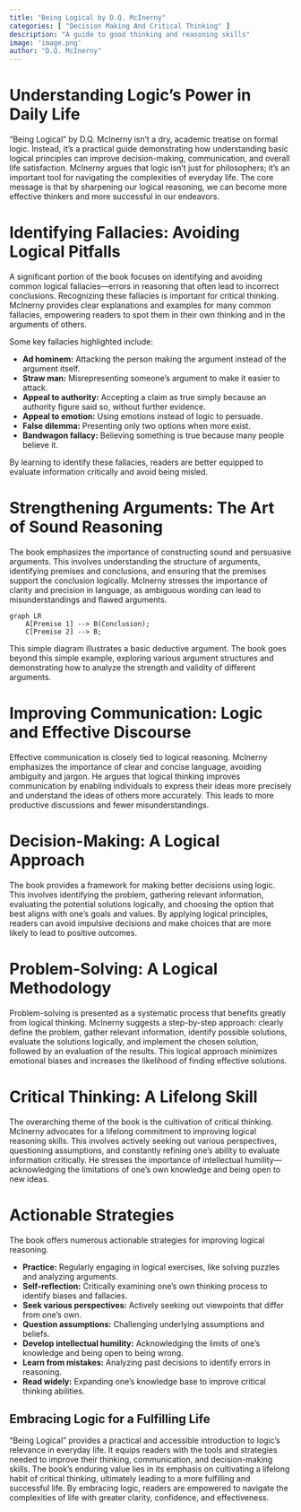 ```yaml
---
title: "Being Logical by D.Q. McInerny"
categories: [ "Decision Making And Critical Thinking" ]
description: "A guide to good thinking and reasoning skills"
image: 'image.png'
author: "D.Q. McInerny"
---
```

# Understanding Logic's Power in Daily Life

"Being Logical" by D.Q. McInerny isn't a dry, academic treatise on formal logic. Instead, it's a practical guide demonstrating how understanding basic logical principles can improve decision-making, communication, and overall life satisfaction. McInerny argues that logic isn't just for philosophers; it's an important tool for navigating the complexities of everyday life. The core message is that by sharpening our logical reasoning, we can become more effective thinkers and more successful in our endeavors.

# Identifying Fallacies: Avoiding Logical Pitfalls

A significant portion of the book focuses on identifying and avoiding common logical fallacies—errors in reasoning that often lead to incorrect conclusions. Recognizing these fallacies is important for critical thinking. McInerny provides clear explanations and examples for many common fallacies, empowering readers to spot them in their own thinking and in the arguments of others.

Some key fallacies highlighted include:

* **Ad hominem:** Attacking the person making the argument instead of the argument itself.
* **Straw man:** Misrepresenting someone's argument to make it easier to attack.
* **Appeal to authority:** Accepting a claim as true simply because an authority figure said so, without further evidence.
* **Appeal to emotion:** Using emotions instead of logic to persuade.
* **False dilemma:** Presenting only two options when more exist.
* **Bandwagon fallacy:** Believing something is true because many people believe it.

By learning to identify these fallacies, readers are better equipped to evaluate information critically and avoid being misled.


# Strengthening Arguments: The Art of Sound Reasoning

The book emphasizes the importance of constructing sound and persuasive arguments.  This involves understanding the structure of arguments, identifying premises and conclusions, and ensuring that the premises support the conclusion logically.  McInerny stresses the importance of clarity and precision in language, as ambiguous wording can lead to misunderstandings and flawed arguments.

```mermaid
graph LR
    A[Premise 1] --> B(Conclusion);
    C[Premise 2] --> B;
```

This simple diagram illustrates a basic deductive argument.  The book goes beyond this simple example, exploring various argument structures and demonstrating how to analyze the strength and validity of different arguments.


# Improving Communication: Logic and Effective Discourse

Effective communication is closely tied to logical reasoning.  McInerny emphasizes the importance of clear and concise language, avoiding ambiguity and jargon.  He argues that logical thinking improves communication by enabling individuals to express their ideas more precisely and understand the ideas of others more accurately.  This leads to more productive discussions and fewer misunderstandings.

# Decision-Making: A Logical Approach

The book provides a framework for making better decisions using logic. This involves identifying the problem, gathering relevant information, evaluating the potential solutions logically, and choosing the option that best aligns with one's goals and values.  By applying logical principles, readers can avoid impulsive decisions and make choices that are more likely to lead to positive outcomes.


# Problem-Solving: A Logical Methodology

Problem-solving is presented as a systematic process that benefits greatly from logical thinking.  McInerny suggests a step-by-step approach: clearly define the problem, gather relevant information, identify possible solutions, evaluate the solutions logically, and implement the chosen solution, followed by an evaluation of the results.  This logical approach minimizes emotional biases and increases the likelihood of finding effective solutions.


#  Critical Thinking:  A Lifelong Skill

The overarching theme of the book is the cultivation of critical thinking.  McInerny advocates for a lifelong commitment to improving logical reasoning skills. This involves actively seeking out various perspectives, questioning assumptions, and constantly refining one's ability to evaluate information critically.  He stresses the importance of intellectual humility—acknowledging the limitations of one's own knowledge and being open to new ideas.

# Actionable Strategies

The book offers numerous actionable strategies for improving logical reasoning.

* **Practice:** Regularly engaging in logical exercises, like solving puzzles and analyzing arguments.
* **Self-reflection:**  Critically examining one's own thinking process to identify biases and fallacies.
* **Seek various perspectives:** Actively seeking out viewpoints that differ from one's own.
* **Question assumptions:**  Challenging underlying assumptions and beliefs.
* **Develop intellectual humility:**  Acknowledging the limits of one's knowledge and being open to being wrong.
* **Learn from mistakes:**  Analyzing past decisions to identify errors in reasoning.
* **Read widely:** Expanding one's knowledge base to improve critical thinking abilities.


## Embracing Logic for a Fulfilling Life

"Being Logical" provides a practical and accessible introduction to logic's relevance in everyday life.  It equips readers with the tools and strategies needed to improve their thinking, communication, and decision-making skills.  The book's enduring value lies in its emphasis on cultivating a lifelong habit of critical thinking, ultimately leading to a more fulfilling and successful life.  By embracing logic, readers are empowered to navigate the complexities of life with greater clarity, confidence, and effectiveness.


